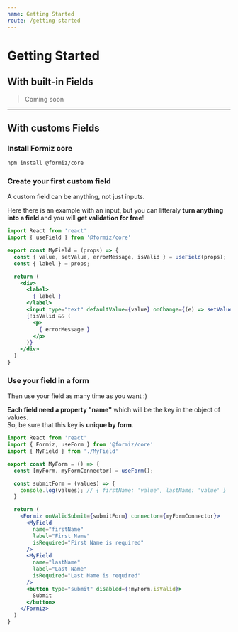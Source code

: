 ```yaml
---
name: Getting Started
route: /getting-started
---
```


# Getting Started


## With built-in Fields

> Coming soon

---

## With customs Fields

### Install Formiz core

```bash
npm install @formiz/core
```

### Create your first custom field

A custom field can be anything, not just inputs.

Here there is an example with an input, but you can litteraly **turn anything into a field** and you will **get validation for free**!

```jsx
import React from 'react'
import { useField } from '@formiz/core'

export const MyField = (props) => {
  const { value, setValue, errorMessage, isValid } = useField(props);
  const { label } = props;

  return (
    <div>
      <label>
        { label }
      </label>
      <input type="text" defaultValue={value} onChange={(e) => setValue(e.target.value)}>
      {!isValid && (
        <p>
          { errorMessage }
        </p>
      )}
    </div>
  )
}
```

### Use your field in a form

Then use your field as many time as you want :)

**Each field need a property "name"** which will be the key in the object of values.<br />
So, be sure that this key is **unique by form**.

```jsx
import React from 'react'
import { Formiz, useForm } from '@formiz/core'
import { MyField } from './MyField'

export const MyForm = () => {
  const [myForm, myFormConnector] = useForm();

  const submitForm = (values) => {
    console.log(values); // { firstName: 'value', lastName: 'value' }
  }

  return (
    <Formiz onValidSubmit={submitForm} connector={myFormConnector}>
      <MyField
        name="firstName"
        label="First Name"
        isRequired="First Name is required"
      />
      <MyField
        name="lastName"
        label="Last Name"
        isRequired="Last Name is required"
      />
      <button type="submit" disabled={!myForm.isValid}>
        Submit
      </button>
    </Formiz>
  )
}
```